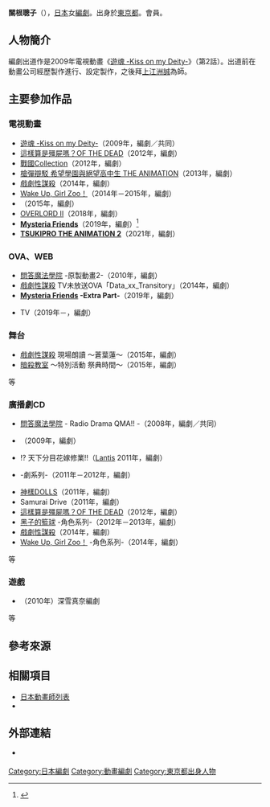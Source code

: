 {{multiple issues|
{{Notability Unreferenced|time=2021-03-06T16:31:08+00:00}}
{{Primarysources|time=2021-03-06T16:31:08+00:00}}
}}
{{noteTA|G1=Anime}}
{{Infobox writer  <!--For more information, see [[:Template:Infobox_Writer/doc|:Template:Infobox Writer/doc]].-->
| name = 關根聰子
| honorific_prefix = 
| honorific_suffix = 
| image = 
| image_size = 
| alt = 
| caption = 
| native_name = 
| native_name_lang = 
| kana = せきね さとこ
| romaji = Sekine Satoko
| zi = 
| hao = 
| pseudonym = 
| birth_name = 
| birth_date = 
| birth_place = {{JPN}}[[東京都|東京都]]
| death_date = 
| death_place = 
| resting_place = 
| occupation = [[編劇|編劇]]
| language = [[日本語|日本語]]
| nationality = {{JPN}}
| ethnicity = 
| citizenship = 
| education = 
| alma_mater = 
| period = 
| genre = 
| subject =  
| movement = 
| notableworks = 《[[槍彈辯駁_希望學園與絕望高中生|槍彈辯駁 希望學園與絕望高中生 THE ANIMATION]]》<br />《[[戲劇性謀殺|戲劇性謀殺]]》<br />《[[Wake_Up,_Girls!|Wake Up, Girl Zoo！]]》<br />《[[Mysteria_Friends|Mysteria Friends]]》
| spouse = 
| partner = 
| children = 
| relatives = 
| awards = 
| signature = 
| signature_alt = 
| years_active = 
| module = 
| website = 
| portaldisp = 
}}
{{Japanese|japanese=関根 聡子|kana=せきね さとこ|romaji=Sekine Satoko}}
'''關根聰子'''（{{lang-ja|関根 聡子}}{{bd|||}}），[[日本|日本]]女[[編劇|編劇]]。出身於[[東京都|東京都]]。{{link-ja|日本編劇聯盟|日本脚本家連盟}}會員。

== 人物簡介 ==
編劇出道作是2009年電視動畫《[[遊魂_-Kiss_on_my_Deity-|遊魂 -Kiss on my Deity-]]》（第2話）。出道前在動畫公司經歷製作進行、設定製作，之後拜[[上江洲誠|上江洲誠]]為師。

== 主要參加作品 ==
=== 電視動畫 ===
* [[遊魂_-Kiss_on_my_Deity-|遊魂 -Kiss on my Deity-]]（2009年，編劇／共同）
* [[這樣算是殭屍嗎？|這樣算是殭屍嗎？OF THE DEAD]]（2012年，編劇）
* [[戰國Collection|戰國Collection]]（2012年，編劇）
* [[槍彈辯駁_希望學園與絕望高中生|槍彈辯駁 希望學園與絕望高中生 THE ANIMATION]]（2013年，編劇）
* [[戲劇性謀殺|戲劇性謀殺]]（2014年，編劇）
* [[Wake_Up,_Girls!|Wake Up, Girl Zoo！]]（2014年－2015年，編劇）
* '''{{link-ja|加油社NEXT！|ガンバレー部NEXT!}}'''（2015年，編劇）
* [[OVERLORD_(小說)|OVERLORD II]]（2018年，編劇）
* '''[[Mysteria_Friends|Mysteria Friends]]'''（2019年，編劇）<ref>{{cite web|url=https://anime.eiga.com/program/104715/|title=Mysteria Friends：作品情報|publisher=Anime Hack|accessdate=2021-03-06|language=ja}}</ref>
* '''[[月野藝能事務所|TSUKIPRO THE ANIMATION 2]]'''（2021年，編劇）

=== OVA、WEB ===
* [[問答魔法學院|問答魔法學院]] -原製動畫2-（2010年，編劇）
* [[戲劇性謀殺|戲劇性謀殺]] TV未放送OVA「Data_xx_Transitory」（2014年，編劇）
* '''[[Mysteria_Friends|Mysteria Friends]] -Extra Part-'''（2019年，編劇）
* {{lang|ja|サンサンキッズ}}TV（2019年－，編劇）

=== 舞台 ===
* [[戲劇性謀殺|戲劇性謀殺]] 現場朗讀 ～蒼葉{{lang|ja|と}}蓮{{lang|ja|のバレンタイン}}～（2015年，編劇）
* [[暗殺教室|暗殺教室]] ～特別活動 祭典時間～（2015年，編劇）

等

=== 廣播劇CD ===
* [[問答魔法學院|問答魔法學院]] - Radio Drama QMA!! -（2008年，編劇／共同）
* {{link-ja|逢魔警察 空與嵐|逢魔警察 ソラとアラシ}}（2009年，編劇）
* {{link-ja|戰國!? ～悠久亂世戀華譚～|せんごくっ!? 〜悠久乱世恋華譚〜}} {{lang|ja|どきどきっ}}!? 天下分{{lang|ja|け}}目{{lang|ja|の}}花嫁修業!!（[[Lantis|Lantis]] 2011年，編劇）
* {{link-ja|ZONE-00|ZONE-00}} -劇系列-（2011年－2012年，編劇）
* [[神樣DOLLS|神樣DOLLS]]（2011年，編劇）
* Samurai Drive（2011年，編劇）
* [[這樣算是殭屍嗎？|這樣算是殭屍嗎？OF THE DEAD]]（2012年，編劇）
* [[黑子的籃球|黑子的籃球]] -角色系列-（2012年－2013年，編劇）
* [[戲劇性謀殺|戲劇性謀殺]]（2014年，編劇）
* [[Wake_Up,_Girls!|Wake Up, Girl Zoo！]] -角色系列-（2014年，編劇）

等

=== 遊戲 ===
* {{link-ja|se KIRARA|se・きらら}}（2010年）深雪真奈編劇

等

== 參考來源 ==
{{reflist}}

== 相關項目 ==
* [[日本動畫師列表|日本動畫師列表]]
* {{link-ja|日本編劇列表|脚本家一覧}}

== 外部連結 ==
* {{Twitter|satoko_sekine}} {{ja icon}}

{{DEFAULTSORT:Sekine Satoko}}
[[Category:日本編劇|Category:日本編劇]]
[[Category:動畫編劇|Category:動畫編劇]]
[[Category:東京都出身人物|Category:東京都出身人物]]